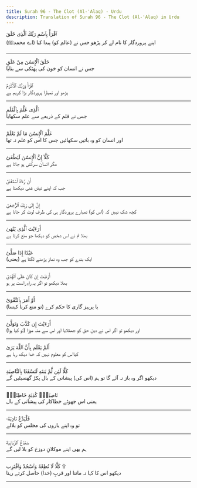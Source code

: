 ```yaml
---
title: Surah 96 - The Clot (Al-'Alaq) - Urdu
description: Translation of Surah 96 - The Clot (Al-'Alaq) in Urdu
---
```





<Aside type="quran" title="1">
ٱقْرَأْ بِٱسْمِ رَبِّكَ ٱلَّذِى خَلَقَ
</Aside>

<Aside type="reference" title="1">
(اے محمدﷺ) اپنے پروردگار کا نام لے کر پڑھو جس نے (عالم کو) پیدا کیا
</Aside>

---

<Aside type="quran" title="2">
خَلَقَ ٱلْإِنسَٰنَ مِنْ عَلَقٍ
</Aside>

<Aside type="reference" title="2">
جس نے انسان کو خون کی پھٹکی سے بنایا
</Aside>

---

<Aside type="quran" title="3">
ٱقْرَأْ وَرَبُّكَ ٱلْأَكْرَمُ
</Aside>

<Aside type="reference" title="3">
پڑھو اور تمہارا پروردگار بڑا کریم ہے
</Aside>

---

<Aside type="quran" title="4">
ٱلَّذِى عَلَّمَ بِٱلْقَلَمِ
</Aside>

<Aside type="reference" title="4">
جس نے قلم کے ذریعے سے علم سکھایا
</Aside>

---

<Aside type="quran" title="5">
عَلَّمَ ٱلْإِنسَٰنَ مَا لَمْ يَعْلَمْ
</Aside>

<Aside type="reference" title="5">
اور انسان کو وہ باتیں سکھائیں جس کا اس کو علم نہ تھا
</Aside>

---

<Aside type="quran" title="6">
كَلَّآ إِنَّ ٱلْإِنسَٰنَ لَيَطْغَىٰٓ
</Aside>

<Aside type="reference" title="6">
مگر انسان سرکش ہو جاتا ہے
</Aside>

---

<Aside type="quran" title="7">
أَن رَّءَاهُ ٱسْتَغْنَىٰٓ
</Aside>

<Aside type="reference" title="7">
جب کہ اپنے تیئں غنی دیکھتا ہے
</Aside>

---

<Aside type="quran" title="8">
إِنَّ إِلَىٰ رَبِّكَ ٱلرُّجْعَىٰٓ
</Aside>

<Aside type="reference" title="8">
کچھ شک نہیں کہ (اس کو) تمہارے پروردگار ہی کی طرف لوٹ کر جانا ہے
</Aside>

---

<Aside type="quran" title="9">
أَرَءَيْتَ ٱلَّذِى يَنْهَىٰ
</Aside>

<Aside type="reference" title="9">
بھلا تم نے اس شخص کو دیکھا جو منع کرتا ہے
</Aside>

---

<Aside type="quran" title="10">
عَبْدًا إِذَا صَلَّىٰٓ
</Aside>

<Aside type="reference" title="10">
(یعنی) ایک بندے کو جب وہ نماز پڑھنے لگتا ہے
</Aside>

---

<Aside type="quran" title="11">
أَرَءَيْتَ إِن كَانَ عَلَى ٱلْهُدَىٰٓ
</Aside>

<Aside type="reference" title="11">
بھلا دیکھو تو اگر یہ راہِ راست پر ہو
</Aside>

---

<Aside type="quran" title="12">
أَوْ أَمَرَ بِٱلتَّقْوَىٰٓ
</Aside>

<Aside type="reference" title="12">
یا پرہیز گاری کا حکم کرے (تو منع کرنا کیسا)
</Aside>

---

<Aside type="quran" title="13">
أَرَءَيْتَ إِن كَذَّبَ وَتَوَلَّىٰٓ
</Aside>

<Aside type="reference" title="13">
اور دیکھو تو اگر اس نے دین حق کو جھٹلایا اور اس سے منہ موڑا (تو کیا ہوا)
</Aside>

---

<Aside type="quran" title="14">
أَلَمْ يَعْلَم بِأَنَّ ٱللَّهَ يَرَىٰ
</Aside>

<Aside type="reference" title="14">
کیااس کو معلوم نہیں کہ خدا دیکھ رہا ہے
</Aside>

---

<Aside type="quran" title="15">
كَلَّا لَئِن لَّمْ يَنتَهِ لَنَسْفَعًۢا بِٱلنَّاصِيَةِ
</Aside>

<Aside type="reference" title="15">
دیکھو اگر وہ باز نہ آئے گا تو ہم (اس کی) پیشانی کے بال پکڑ گھسیٹیں گے
</Aside>

---

<Aside type="quran" title="16">
نَاصِيَةٍۢ كَٰذِبَةٍ خَاطِئَةٍۢ
</Aside>

<Aside type="reference" title="16">
یعنی اس جھوٹے خطاکار کی پیشانی کے بال
</Aside>

---

<Aside type="quran" title="17">
فَلْيَدْعُ نَادِيَهُۥ
</Aside>

<Aside type="reference" title="17">
تو وہ اپنے یاروں کی مجلس کو بلالے
</Aside>

---

<Aside type="quran" title="18">
سَنَدْعُ ٱلزَّبَانِيَةَ
</Aside>

<Aside type="reference" title="18">
ہم بھی اپنے موکلانِ دوزخ کو بلا لیں گے
</Aside>

---

<Aside type="quran" title="19">
كَلَّا لَا تُطِعْهُ وَٱسْجُدْ وَٱقْتَرِب ۩
</Aside>

<Aside type="reference" title="19">
دیکھو اس کا کہا نہ ماننا اور قربِ (خدا) حاصل کرتے رہنا
</Aside>

---
